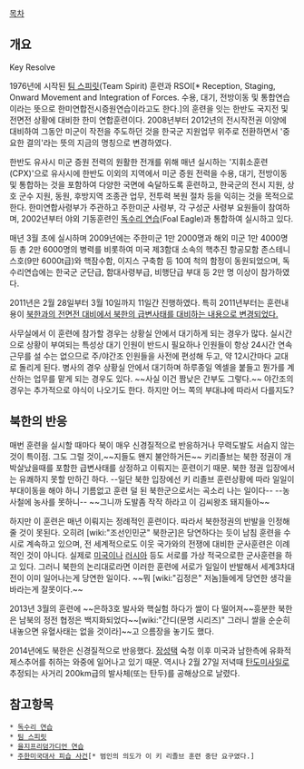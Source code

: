[[목차]]
== 개요 ==
Key Resolve

1976년에 시작된 [[팀 스피릿]](Team Spirit) 훈련과 RSOI[* Reception, Staging, Onward Movement and Integration of Forces. 수용, 대기, 전방이동 및 통합연습이라는 뜻으로 한미연합전시증원연습이라고도 한다.]의 훈련을 잇는 한반도 국지전 및 전면전 상황에 대비한 한미 연합훈련이다. 2008년부터 2012년의 전시작전권 이양에 대비하여 그동안 미군이 작전을 주도하던 것을 한국군 지원업무 위주로 전환하면서 '중요한 결의'라는 뜻의 지금의 명칭으로 변경하였다. 

한반도 유사시 미군 증원 전력의 원활한 전개를 위해 매년 실시하는 '지휘소훈련(CPX)'으로 유사시에 한반도 이외의 지역에서 미군 증원 전력을 수용, 대기, 전방이동 및 통합하는 것을 포함하여 다양한 국면에 숙달하도록 훈련하고, 한국군의 전시 지원, 상호 군수 지원, 동원, 후방지역 조종관 업무, 전투력 복원 절차 등을 익히는 것을 목적으로 한다. 한미연합사령부가 주관하고 주한미군 사령부, 각 구성군 사령부 요원들이 참여하며, 2002년부터 야외 기동훈련인 [[독수리 연습]](Foal Eagle)과 통합하여 실시하고 있다.

매년 3월 초에 실시하며 2009년에는 주한미군 1만 2000명과 해외 미군 1만 4000명 등 총 2만 6000명의 병력를 비롯하여 미국 제3함대 소속의 핵추진 항공모함 존스테니스호(9만 6000t급)와 핵잠수함, 이지스 구축함 등 10여 척의 함정이 동원되었으며, 독수리연습에는 한국군 군단급, 함대사령부급, 비행단급 부대 등 2만 명 이상이 참가하였다.

2011년은 2월 28일부터 3월 10일까지 11일간 진행하였다. 특히 2011년부터는 훈련내용이 [http://image.chosun.com/sitedata/image/201102/27/2011022700395_0.jpg 북한과의 전면전 대비에서 북한의 급변사태를 대비하는 내용으로 변경되었다.]

사무실에서 이 훈련에 참가할 경우는 상황실 안에서 대기하게 되는 경우가 많다. 실시간으로 상황이 부여되는 특성상 대기 인원이 반드시 필요하나 인원들이 항상 24시간 연속 근무를 설 수는 없으므로 주/야간조 인원들을 사전에 편성해 두고, 약 12시간마다 교대로 돌리게 된다. 병사의 경우 상황실 안에서 대기하며 하루종일 엑셀을 붙들고 뭔가를 계산하는 업무를 맡게 되는 경우도 있다. ~~사실 이건 짬낮은 간부도 그렇다.~~ 야간조의 경우는 추가적으로 야식이 나오기도 한다. 하지만 어느 쪽의 부대냐에 따라서 다를지도?

== 북한의 반응 ==
매번 훈련을 실시할 때마다 북이 매우 신경질적으로 반응하거나 무력도발도 서슴지 않는 것이 특이점. 그도 그럴 것이,~~지들도 왠지 불안하거든~~ 키리졸브는 북한 정권이 개박살났을때를 포함한 급변사태를 상정하고 이뤄지는 훈련이기 때문. 북한 정권 입장에서는 유쾌하지 못할 만하긴 하다. --일단 북한 입장에선 키 리졸브 훈련상황에 따라 일일이 부대이동을 해야 하니 기름없고 훈련 덜 된 북한군으로서는 곡소리 나는 일이다-- --농사철에 농사를 못하니-- ~~그니까 도발좀 작작 하라고 이 김씨왕조 돼지들아~~

하지만 이 훈련은 매년 이뤄지는 정례적인 훈련이다. 따라서 북한정권의 반발을 인정해줄 것이 못된다. 오히려 [wiki:"조선인민군" 북한군]은 당연하다는 듯이 남침 훈련을 수시로 계속하고 있으며, 전 세계적으로도 이웃 국가와의 전쟁에 대비한 군사훈련은 이례적인 것이 아니다. 실제로 [[미국]]이나 [[러시아]] 등도 서로를 가상 적국으로한 군사훈련을 하고 있다. 그러니 북한의 논리대로라면 이러한 훈련에 서로가 일일이 반발해서 세계3차대전이 이미 일어나는게 당연한 일이다. ~~뭐 [wiki:"김정은" 저놈]들에게 당연한 생각을 바라는게 잘못이다.~~

2013년 3월의 훈련에 ~~은하3호 발사와 핵실험 하다가 쌀이 다 떨어져~~흥분한 북한은 남북의 정전 협정은 백지화되었다~~[wiki:"간디(문명 시리즈)" 그러니 쌀을 순순히 내놓으면 유혈사태는 없을 것이라]~~고 으름장을 놓기도 했다.

2014년에도 북한은 신경질적으로 반응했다. [[장성택]] 숙청 이후 미국과 남한측에 유화적 제스추어를 취하는 와중에 일어나고 있기 때문. 역시나 2월 27일 저녁때 [[탄도미사일]]로 추정되는 사거리 200km급의 발사체(또는 탄두)를 공해상으로 날렸다.

== 참고항목 ==
 * [[독수리 연습]]
 * [[팀 스피릿]]
 * [[을지프리덤가디언 연습]]
 * [[주한미국대사 피습 사건]][* 범인의 의도가 이 키 리졸브 훈련 중단 요구였다.]
